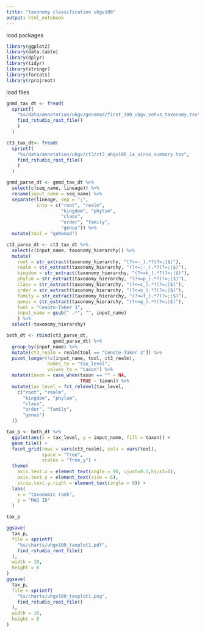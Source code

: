 ```yaml
---
title: "taxonomy classification uhgv100"
output: html_notebook
---
```



load packages
```r
library(ggplot2)
library(data.table)
library(dplyr)
library(tidyr)
library(stringr)
library(forcats)
library(rprojroot)
```


load files

```r

gnmd_tax_dt <- fread(
  sprintf(
    "%s/data/annotation/uhgv/genomad/first_100_uhgv_votus_taxonomy.tsv",
    find_rstudio_root_file()
    )
  ) 

ct3_tax_dt<- fread(
  sprintf(
    "%s/data/annotation/uhgv/ct3/ct3_uhgv100_1a_virus_summary.tsv",
    find_rstudio_root_file()
    )
  ) 


```

```r
gnmd_parse_dt <- gnmd_tax_dt %>%
  select(c(seq_name, lineage)) %>%
  rename(input_name = seq_name) %>%
  separate(lineage, sep = ";",
           into = c("root", "realm",
                    "kingdom", "phylum",
                    "class",
                    "order", "family",
                    "genus")) %>%
  mutate(tool = "geNomad")

```

```r
ct3_parse_dt <- ct3_tax_dt %>%
  select(c(input_name, taxonomy_hierarchy)) %>%
  mutate(
    root = str_extract(taxonomy_hierarchy, "(?<=-_).*?(?=;|$)"),
    realm = str_extract(taxonomy_hierarchy, "(?<=;-_).*?(?=;|$)"),
    kingdom = str_extract(taxonomy_hierarchy, "(?<=k_).*?(?=;|$)"),
    phylum = str_extract(taxonomy_hierarchy, "(?<=p_).*?(?=;|$)"),
    class = str_extract(taxonomy_hierarchy, "(?<=c_).*?(?=;|$)"),
    order = str_extract(taxonomy_hierarchy, "(?<=o_).*?(?=;|$)"),
    family = str_extract(taxonomy_hierarchy, "(?<=f_).*?(?=;|$)"),
    genus = str_extract(taxonomy_hierarchy, "(?<=g_).*?(?=;|$)"),
    tool = "Cenote-Taker 3",
    input_name = gsub(" .*", "", input_name)
    ) %>%
  select(-taxonomy_hierarchy)
```


```r
both_dt <- rbind(ct3_parse_dt,
                 gnmd_parse_dt) %>%
  group_by(input_name) %>%
  mutate(ct3_realm = realm[tool == "Cenote-Taker 3"]) %>%
  pivot_longer(!c(input_name, tool, ct3_realm),
               names_to = "tax_level",
               values_to = "taxon") %>%
  mutate(taxon = case_when(taxon == "" ~ NA,
                           TRUE ~ taxon)) %>%
  mutate(tax_level = fct_relevel(tax_level,
    c("root", "realm",
      "kingdom", "phylum",
      "class",
      "order", "family",
      "genus")
  )) 
```

```r
tax_p <- both_dt %>%
  ggplot(aes(x = tax_level, y = input_name, fill = taxon)) +
  geom_tile() +
  facet_grid(rows = vars(ct3_realm), cols = vars(tool), 
             space = "free",
             scales = "free_y") +
  theme(
    axis.text.x = element_text(angle = 90, vjust=0.5,hjust=1),
    axis.text.y = element_text(size = 6),
    strip.text.y.right = element_text(angle = 0)) +
  labs(
    x = "taxonomic rank",
    y = "MAG ID"
  )

tax_p

ggsave(
  tax_p,
  file = sprintf(
    "%s/charts/uhgv100_taxplot1.pdf",
    find_rstudio_root_file()
  ),
  width = 10,
  height = 8
)
ggsave(
  tax_p,
  file = sprintf(
    "%s/charts/uhgv100_taxplot1.png",
    find_rstudio_root_file()
  ),
  width = 10,
  height = 8
)


```



